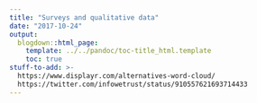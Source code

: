 ```yaml
---
title: "Surveys and qualitative data"
date: "2017-10-24"
output:
  blogdown::html_page:
    template: ../../pandoc/toc-title_html.template
    toc: true
stuff-to-add: >-
  https://www.displayr.com/alternatives-word-cloud/
  https://twitter.com/infowetrust/status/910557621693714433
---
```



